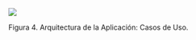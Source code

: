 ![](../../../../static/img/sdlc/arquitectura/dominio.png)
        
Figura 4. Arquitectura de la Aplicación: Casos de Uso.